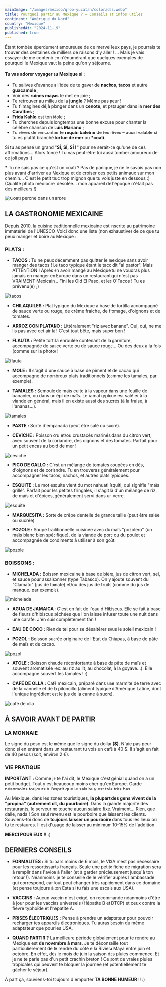 ```yaml
---
mainImage: "/images/mexico/qroo-yucatan/coloradas.webp"
title: Pourquoi partir au Mexique ? — Conseils et infos utiles
continent: "Amérique du Nord"
country: "Mexique"
publishedAt: "2024-11-19"
published: true
---
```


[//]: # (<YouTube id="lt7i-qrPvys" />)

Étant tombée éperdument amoureuse de ce merveilleux pays, je pourrais te trouver des centaines de milliers de raisons d'y aller ! ... Mais je vais essayer de me contenir en n'énumérant que quelques exemples de pourquoi le Mexique vaut la peine qu'on y séjourne.  

#### Tu vas adorer voyager au Mexique si :  

- Tu salives d'avance à l'idée de te gaver de **nachos**, **tacos** et autre  **guacamole** ; 
- Voir des **ruines mayas** te met en joie ;   
- Te retrouver au milieu de la **jungle** ? Même pas peur !  
- Tu t'imagines déjà plonger dans un **cenote**, et patauger dans la **mer des Caraïbes** ;  
- **Frida Kahlo** est ton idole ;  
- Tu cherches depuis longtemps une bonne excuse pour chanter la célèbre chanson de **Luis Mariano** ;  
- Tu rêves de rencontrer le **requin baleine** de tes rêves – aussi valable si tu es plutôt branché **tortue de mer** ou __*__**coati**.  

Si tu as pensé un grand **"SÍ, SÍ, SÍ !"** pour ne serait-ce qu'une de ces affirmations... Alors fonce ! Tu vas peut-être toi aussi tomber amoureux de ce joli pays :)


__*__ Tu ne sais pas ce qu'est un coati ? Pas de panique, je ne le savais pas non plus avant d'arriver au Mexique et de croiser ces petits animaux sur mon chemin... C'est le petit truc trop mignon que tu vois juste en dessous :)  (Qualité photo médiocre, désolée... mon appareil de l'époque n'était pas des meilleurs !)
<div className="flex">
  <img className= "w-1/2 mx-auto" src="/images/mexico/qroo-yucatan/coati.webp" alt="Coati perché dans un arbre" />
</div>
  


## LA GASTRONOMIE MEXICAINE

Depuis 2010, la cuisine traditionnelle mexicaine est inscrite au patrimoine immatériel de l'UNESCO. Voici donc une liste (non exhaustive) de ce que tu peux manger et boire au Mexique :


### PLATS :
- **TACOS :** Tu ne peux décemment pas quitter le mexique sans avoir manger des tacos ! Le taco typique étant le taco dit "al pastor". Mais ATTENTION ! Après en avoir mangé au Mexique tu ne voudras plus jamais en manger en Europe dans un restaurant qui n'est pas VRAIMENT Mexicain... Fini les Old El Paso, et les O'Tacos ! Tu es prévenu(e) ;)
<div className="flex">
  <img className= "w-1/2 mx-auto" src="/images/mexico/food/tacos.webp" alt="tacos" />
</div>

- **CHILAQUILES :** Plat typique du Mexique à base de tortilla accompagné de sauce verte ou rouge, de crème fraiche, de fromage, d'oignons et de tomates.

- **ARROZ CON PLATANO :** Littéralement "riz avec banane". Oui, oui, ne me lis pas avec cet air là ! C'est tout bête, mais super bon !

- **FLAUTA :** Petite tortilla enroulée contenant de la garniture, accompagnée de sauce verte ou de sauce rouge... Ou des deux à la fois (comme sur la photo) !
<div className="flex">
  <img className= "w-1/2 mx-auto" src="/images/mexico/food/flauta.webp" alt="flauta" />
</div>

- **MOLE :** Il s'agit d'une sauce à base de piment et de cacao qui accompagne de nombreux plats traditionnels (comme les tamales, par exemple).

- **TAMALES :** Semoule de maïs cuite à la vapeur dans une feuille de bananier, ou dans un épi de maïs.  Le tamal typique est salé et à la viande en général, mais il en existe aussi des sucrés (à la fraise, à l'ananas...).
<div className="flex">
  <img className= "w-1/2 mx-auto" src="/images/mexico/food/tamales.webp" alt="tamales" />
</div>

- **PASTE :** Sorte d'empanada (peut être salé ou sucré).


- **CEVICHE :** Poisson cru et/ou crustacés marinés dans du citron vert, avec souvent de la coriandre, des oignons et des tomates. Parfait pour un petit encas au bord de mer !
<div className="flex">
  <img className= "w-1/2 mx-auto" src="/images/mexico/food/ceviche.webp" alt="ceviche" />
</div>

- **PICO DE GALLO :** C'est un mélange de tomates coupées en dés, d'oignons et de coriandre. Tu en trouveras généralement pour accompagner les tacos, nachos, et autres plats typiques.

- **ESQUITE :** Le mot esquite vient du mot nahuatl ízquitl, qui signifie "maïs grillé". Parfait pour les petites fringales, il s'agit là d'un mélange de riz, de maïs et d'épices, généralement servi dans un verre.
<div className="flex">
  <img className= "w-1/2 mx-auto" src="/images/mexico/food/esquite.webp" alt="esquite" />
</div>

- **MARQUESITA :** Sorte de crêpe dentelle de grande taille (peut être salée ou sucrée)

- **POZOLE :** Soupe traditionnelle cuisinée avec du maïs "pozolero" (un maïs blanc bien spécifique), de la viande de porc ou du poulet et accompagnée de condiments à utiliser à son goût.
<div className="flex">
  <img className= "w-1/2 mx-auto" src="/images/mexico/food/pozole.webp" alt="pozole" />
</div>



### BOISSONS :
- **MICHELADA :** Boisson mexicaine à base de bière, jus de citron vert, sel, et sauce pour assaisonner (type Tabasco). On y ajoute souvent du "Clamato" (jus de tomate) et/ou des jus de fruits (comme du jus de mangue, par exemple).
<div className="flex">
  <img className= "w-1/2 mx-auto" src="/images/mexico/food/michelada.webp" alt="michelada" />
</div>


- **AGUA DE JAMAICA :** C'est en fait de l'eau d'Hibiscus. Elle se fait à base de fleurs d'hibiscus séchées que l'on laisse infuser toute une nuit dans une carafe. J'en suis complètement fan !


- **EAU DE COCO :** Rien de tel pour se désaltérer sous le soleil mexicain !

- **POZOL :** Boisson sucrée originaire de l'Etat du Chiapas, à base de pâte de maïs et de cacao.
<div className="flex">
  <img className= "max-h-20 mx-auto" src="/images/mexico/food/pozol.webp" alt="pozol" />
</div>


- **ATOLE :** Boisson chaude réconfortante à base de pâte de maïs et souvent aromatisée (ex: au riz au lit, au chocolat, à la goyave...). Elle accompagne souvent les tamales ! :) 


- **CAFÉ DE OLLA :** Café mexicain, préparé dans une marmite de terre avec de la cannelle et de la piloncillo (aliment typique d'Amérique Latine, dont l'unique ingrédient est le jus de la canne à sucre).
<div className="flex">
  <img className= "w-1/2 mx-auto" src="/images/mexico/food/café-olla.webp" alt="café de olla" />
</div>


## À SAVOIR AVANT DE PARTIR

### LA MONNAIE

Le signe du peso est le même que le signe du dollar **($)**. N'aie pas peur donc si en entrant dans un restaurant tu vois un café à 40 $. Il s'agit en fait de 40 pesos (soit, environ 2 €).


### VIE PRATIQUE

**IMPORTANT :** Comme je te l'ai dit, le Mexique c'est génial quand on a un petit budget. Tout y est beaucoup moins cher qu'en Europe. Garde néanmoins toujours à l'esprit que le salaire y est très très bas. 

Au Mexique, dans les zones touristiques, **la plupart des gens vivent de la "propina" (autrement dit, du pourboire)**. Dans la grande majorité des restaurants, le serveur ne touche <u>aucun salaire fixe</u>. Vraiment... Rien, que dalle, nada ! Son seul revenu est le pourboire que laissent les clients. Souviens-toi donc de **toujours laisser un pourboire** dans tous les lieux où tu te restaures. Il est d'usage de laisser au minimum 10-15% de l'addition. 

**MERCI POUR EUX !!** :)



## DERNIERS CONSEILS
- **FORMALITÉS :** Si tu pars moins de 6 mois, le VISA n'est pas nécessaire pour les ressortissants français. Seule une petite fiche de migration sera à remplir dans l'avion à l'aller (et à garder précieusement jusqu'à ton retour !). Néanmoins, je te conseille de le vérifier auprès l'ambassade qui correspond, car tout peut changer très rapidement dans ce domaine (et pense toujours à ton Esta si tu fais une escale aux USA).

- **VACCINS :**  Aucun vaccin n'est exigé, on recommande néanmoins d'être à jour pour les vaccins universels (Hépatite B et DTCP) et ceux contre la fièvre typhoïde et l'hépatite A.

- **PRISES ÉLECTRIQUES :** Pense à prendre un adaptateur pour pouvoir recharger tes appareils électroniques. Tu auras besoin du même adaptateur que pour les USA.

- **QUAND PARTIR ?** La meilleure période globalement pour te rendre au Mexique est **de novembre à mars**. Je te déconseille tout particulièrement de te rendre du côté e la Riviera Maya entre juin et octobre. En effet, dès le mois de juin la saison des pluies commence. Et je ne te parle pas d'un petit crachin breton ! Ce sont de vraies pluies tropicales qui peuvent te bloquer la journée (et potentiellement te gâcher le séjour).



À part ça, souviens-toi toujours d'emporter **TA BONNE HUMEUR** !! :)


